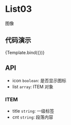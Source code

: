 
<Meta title="MDX/List03" component={List03} />

<style>
  {`
    h2 {
      color: rgba(0, 0, 0, 0.88);
      font-weight: 500;
      font-family: Avenir,-apple-system,BlinkMacSystemFont,'Segoe UI',Roboto,'Helvetica Neue',Arial,'Noto Sans',sans-serif,'Apple Color Emoji','Segoe UI Emoji','Segoe UI Symbol','Noto Color Emoji',sans-serif;
      font-size: 24px;
      line-height: 32px;
    }
    ul, ol {
      list-style: none;
      padding: 0;
      margin: 0;
    }
    ul li {
      margin-left: 20px;
      padding-left: 4px;
      list-style-type: circle;
    }
  `}
</style>

# List03

图像

## 代码演示


<Canvas>
  <Story
    name="default"
    args={{
      list: [
        {
          title: "一级标题",
          cnt: "段落内容",
        },
        {
          title: "一级标题测试22",
          cnt: "段落内容测试2222",
        },
        {
          title: "一级标题测试333",
          cnt: "段落内容测试333",
        },
      ],
      icon: true,
    }}
  >
    {Template.bind({})}
  </Story>
</Canvas>

## API

- icon `boolean`: 是否显示图标
- list `array`: ITEM 对象

### ITEM

- title `string`: 一级标签
- cnt `string`: 段落内容